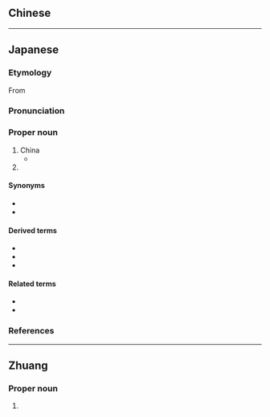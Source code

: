 ==Chinese==
----

==Japanese==
===Etymology===
From

===Pronunciation===

===Proper noun===

# China {{gl|country in east Asia}}
#*
# {{lb|ja|region of Japan}} 

====Synonyms====
* 
*

====Derived terms====
* 
* 
* 

====Related terms====
* 
*

===References===
----

==Zhuang==

===Proper noun===

#